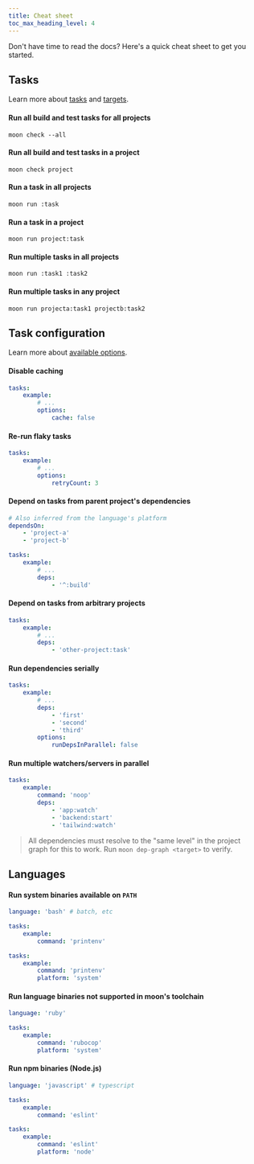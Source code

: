 ```yaml
---
title: Cheat sheet
toc_max_heading_level: 4
---
```



Don't have time to read the docs? Here's a quick cheat sheet to get you started.

## Tasks

Learn more about [tasks](./concepts/task) and [targets](./concepts/target).

#### Run all build and test tasks for all projects

```shell
moon check --all
```

#### Run all build and test tasks in a project

```shell
moon check project
```

#### Run a task in all projects

```shell
moon run :task
```

#### Run a task in a project

```shell
moon run project:task
```

#### Run multiple tasks in all projects

```shell
moon run :task1 :task2
```

#### Run multiple tasks in any project

```shell
moon run projecta:task1 projectb:task2
```

## Task configuration

Learn more about [available options](./config/project#tasks).

#### Disable caching

```yaml title="moon.yml"
tasks:
	example:
		# ...
		options:
			cache: false
```

#### Re-run flaky tasks

```yaml title="moon.yml"
tasks:
	example:
		# ...
		options:
			retryCount: 3
```

#### Depend on tasks from parent project's dependencies

```yaml title="moon.yml"
# Also inferred from the language's platform
dependsOn:
	- 'project-a'
	- 'project-b'

tasks:
	example:
		# ...
		deps:
			- '^:build'
```

#### Depend on tasks from arbitrary projects

```yaml title="moon.yml"
tasks:
	example:
		# ...
		deps:
			- 'other-project:task'
```

#### Run dependencies serially

```yaml title="moon.yml"
tasks:
	example:
		# ...
		deps:
			- 'first'
			- 'second'
			- 'third'
		options:
			runDepsInParallel: false
```

#### Run multiple watchers/servers in parallel

```yaml title="moon.yml"
tasks:
	example:
		command: 'noop'
		deps:
			- 'app:watch'
			- 'backend:start'
			- 'tailwind:watch'
```

> All dependencies must resolve to the "same level" in the project graph for this to work. Run
> `moon dep-graph <target>` to verify.

## Languages

#### Run system binaries available on `PATH`

<Columns count={2}>
<div>

```yaml title="moon.yml"
language: 'bash' # batch, etc

tasks:
	example:
		command: 'printenv'
```

</div>
<div>

```yaml title="moon.yml"
tasks:
	example:
		command: 'printenv'
		platform: 'system'
```

</div>
</Columns>

#### Run language binaries not supported in moon's toolchain

```yaml title="moon.yml"
language: 'ruby'

tasks:
	example:
		command: 'rubocop'
		platform: 'system'
```

#### Run npm binaries (Node.js)

<Columns count={2}>
<div>

```yaml title="moon.yml"
language: 'javascript' # typescript

tasks:
	example:
		command: 'eslint'
```

</div>
<div>

```yaml title="moon.yml"
tasks:
	example:
		command: 'eslint'
		platform: 'node'
```

</div>
</Columns>
